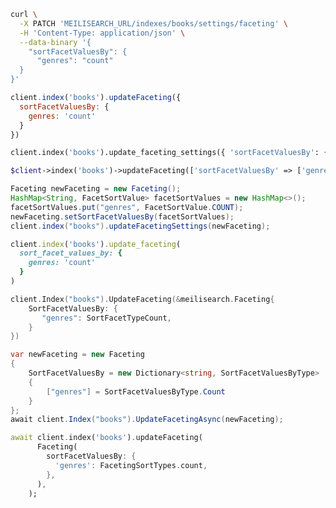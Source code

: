 <CodeGroup>

```bash cURL
curl \
  -X PATCH 'MEILISEARCH_URL/indexes/books/settings/faceting' \
  -H 'Content-Type: application/json' \
  --data-binary '{
    "sortFacetValuesBy": {
      "genres": "count"
  }
}'
```

```javascript JS
client.index('books').updateFaceting({
  sortFacetValuesBy: {
    genres: 'count'
  }
})
```

```python Python
client.index('books').update_faceting_settings({ 'sortFacetValuesBy': { 'genres': 'count' } })
```

```php PHP
$client->index('books')->updateFaceting(['sortFacetValuesBy' => ['genres' => 'count']]);
```

```java Java
Faceting newFaceting = new Faceting();
HashMap<String, FacetSortValue> facetSortValues = new HashMap<>();
facetSortValues.put("genres", FacetSortValue.COUNT);
newFaceting.setSortFacetValuesBy(facetSortValues);
client.index("books").updateFacetingSettings(newFaceting);
```

```ruby Ruby
client.index('books').update_faceting(
  sort_facet_values_by: {
    genres: 'count'
  }
)
```

```go Go
client.Index("books").UpdateFaceting(&meilisearch.Faceting{
    SortFacetValuesBy: {
       "genres": SortFacetTypeCount,
    }
})
```

```csharp C#
var newFaceting = new Faceting
{
    SortFacetValuesBy = new Dictionary<string, SortFacetValuesByType>
    {
        ["genres"] = SortFacetValuesByType.Count
    }
};
await client.Index("books").UpdateFacetingAsync(newFaceting);
```

```dart Dart
await client.index('books').updateFaceting(
      Faceting(
        sortFacetValuesBy: {
          'genres': FacetingSortTypes.count,
        },
      ),
    );
```
</CodeGroup>